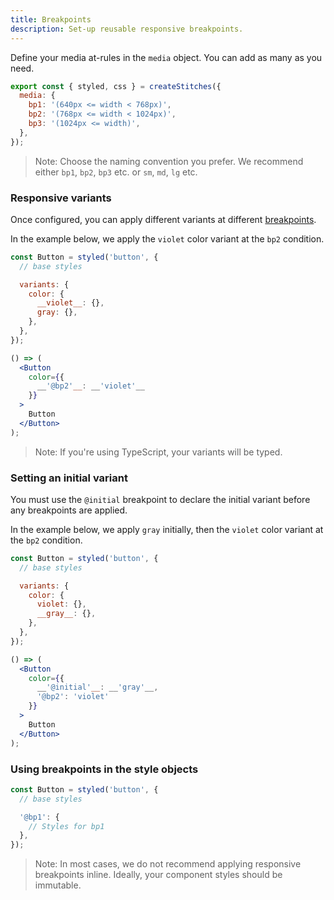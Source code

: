 ```yaml
---
title: Breakpoints
description: Set-up reusable responsive breakpoints.
---
```


Define your media at-rules in the `media` object. You can add as many as you need.

```jsx line=2-6
export const { styled, css } = createStitches({
  media: {
    bp1: '(640px <= width < 768px)',
    bp2: '(768px <= width < 1024px)',
    bp3: '(1024px <= width)',
  },
});
```

> Note: Choose the naming convention you prefer. We recommend either <Code>bp1</Code>, <Code>bp2</Code>, <Code>bp3</Code> etc. or <Code>sm</Code>, <Code>md</Code>, <Code>lg</Code> etc.

### Responsive variants

Once configured, you can apply different variants at different [breakpoints](/docs/breakpoints).

In the example below, we apply the `violet` color variant at the `bp2` condition.

```jsx line=4-9,12-16
const Button = styled('button', {
  // base styles

  variants: {
    color: {
      __violet__: {},
      gray: {},
    },
  },
});

() => (
  <Button
    color={{
      __'@bp2'__: __'violet'__
    }}
  >
    Button
  </Button>
);
```

> Note: If you're using TypeScript, your variants will be typed.

### Setting an initial variant

You must use the <Code>@initial</Code> breakpoint to declare the initial variant before any breakpoints are applied.

In the example below, we apply `gray` initially, then the `violet` color variant at the `bp2` condition.

```jsx line=4-9,12-16
const Button = styled('button', {
  // base styles

  variants: {
    color: {
      violet: {},
      __gray__: {},
    },
  },
});

() => (
  <Button
    color={{
      __'@initial'__: __'gray'__,
      '@bp2': 'violet'
    }}
  >
    Button
  </Button>
);
```

### Using breakpoints in the style objects

```jsx line=4-6
const Button = styled('button', {
  // base styles

  '@bp1': {
    // Styles for bp1
  },
});
```

> Note: In most cases, we do not recommend applying responsive breakpoints inline. Ideally, your component styles should be immutable.
